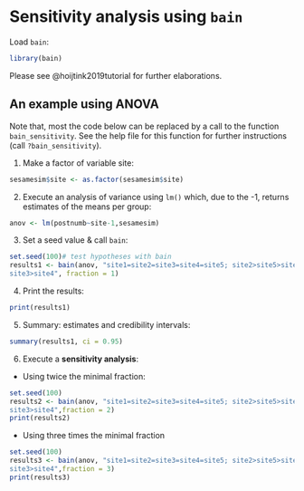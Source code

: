 # Sensitivity analysis using `bain`
Load `bain`:
```r
library(bain)
```

Please see @hoijtink2019tutorial for further elaborations.

## An example using ANOVA

Note that, most the code below can be replaced by a call to the function `bain_sensitivity`. See the help file for this function for further instructions (call `?bain_sensitivity`).

1) Make a factor of variable site:
```r
sesamesim$site <- as.factor(sesamesim$site)
```
2) Execute an analysis of variance using `lm()` which, due to the -1, returns estimates of the means per group:
```r
anov <- lm(postnumb~site-1,sesamesim)
```

3) Set a seed value & call `bain`:
```r
set.seed(100)# test hypotheses with bain
results1 <- bain(anov, "site1=site2=site3=site4=site5; site2>site5>site1>
site3>site4", fraction = 1)
```
 
4) Print the results:
```r
print(results1)
```

5) Summary: estimates and credibility intervals:
```r
summary(results1, ci = 0.95)
```

6) Execute a **sensitivity analysis**:

 - Using twice the minimal fraction:
```r
set.seed(100)
results2 <- bain(anov, "site1=site2=site3=site4=site5; site2>site5>site1>
site3>site4",fraction = 2)
print(results2)
```

 - Using three times the minimal fraction
```r
set.seed(100)
results3 <- bain(anov, "site1=site2=site3=site4=site5; site2>site5>site1>
site3>site4",fraction = 3)
print(results3)
```
